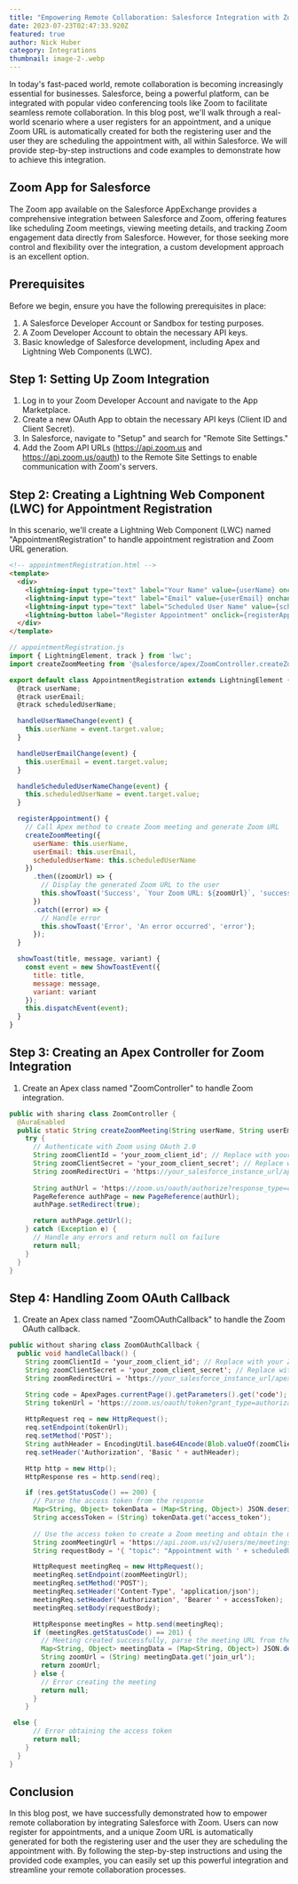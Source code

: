 ```yaml
---
title: "Empowering Remote Collaboration: Salesforce Integration with Zoom"
date: 2023-07-23T02:47:33.920Z
featured: true
author: Nick Huber
category: Integrations
thumbnail: image-2-.webp
---
```

In today's fast-paced world, remote collaboration is becoming increasingly essential for businesses. Salesforce, being a powerful platform, can be integrated with popular video conferencing tools like Zoom to facilitate seamless remote collaboration. In this blog post, we'll walk through a real-world scenario where a user registers for an appointment, and a unique Zoom URL is automatically created for both the registering user and the user they are scheduling the appointment with, all within Salesforce. We will provide step-by-step instructions and code examples to demonstrate how to achieve this integration.
## Zoom App for Salesforce
The Zoom app available on the Salesforce AppExchange provides a comprehensive integration between Salesforce and Zoom, offering features like scheduling Zoom meetings, viewing meeting details, and tracking Zoom engagement data directly from Salesforce. However, for those seeking more control and flexibility over the integration, a custom development approach is an excellent option.


## Prerequisites

Before we begin, ensure you have the following prerequisites in place:

1. A Salesforce Developer Account or Sandbox for testing purposes.
2. A Zoom Developer Account to obtain the necessary API keys.
3. Basic knowledge of Salesforce development, including Apex and Lightning Web Components (LWC).

## Step 1: Setting Up Zoom Integration

1. Log in to your Zoom Developer Account and navigate to the App Marketplace.
2. Create a new OAuth App to obtain the necessary API keys (Client ID and Client Secret).
3. In Salesforce, navigate to "Setup" and search for "Remote Site Settings."
4. Add the Zoom API URLs (https://api.zoom.us and https://api.zoom.us/oauth) to the Remote Site Settings to enable communication with Zoom's servers.

## Step 2: Creating a Lightning Web Component (LWC) for Appointment Registration

In this scenario, we'll create a Lightning Web Component (LWC) named "AppointmentRegistration" to handle appointment registration and Zoom URL generation.

```html
<!-- appointmentRegistration.html -->
<template>
  <div>
    <lightning-input type="text" label="Your Name" value={userName} onchange={handleUserNameChange}></lightning-input>
    <lightning-input type="text" label="Email" value={userEmail} onchange={handleUserEmailChange}></lightning-input>
    <lightning-input type="text" label="Scheduled User Name" value={scheduledUserName} onchange={handleScheduledUserNameChange}></lightning-input>
    <lightning-button label="Register Appointment" onclick={registerAppointment}></lightning-button>
  </div>
</template>
```

```js
// appointmentRegistration.js
import { LightningElement, track } from 'lwc';
import createZoomMeeting from '@salesforce/apex/ZoomController.createZoomMeeting';

export default class AppointmentRegistration extends LightningElement {
  @track userName;
  @track userEmail;
  @track scheduledUserName;

  handleUserNameChange(event) {
    this.userName = event.target.value;
  }

  handleUserEmailChange(event) {
    this.userEmail = event.target.value;
  }

  handleScheduledUserNameChange(event) {
    this.scheduledUserName = event.target.value;
  }

  registerAppointment() {
    // Call Apex method to create Zoom meeting and generate Zoom URL
    createZoomMeeting({ 
      userName: this.userName, 
      userEmail: this.userEmail, 
      scheduledUserName: this.scheduledUserName 
    })
      .then((zoomUrl) => {
        // Display the generated Zoom URL to the user
        this.showToast('Success', `Your Zoom URL: ${zoomUrl}`, 'success');
      })
      .catch((error) => {
        // Handle error
        this.showToast('Error', 'An error occurred', 'error');
      });
  }

  showToast(title, message, variant) {
    const event = new ShowToastEvent({
      title: title,
      message: message,
      variant: variant
    });
    this.dispatchEvent(event);
  }
}
```

## Step 3: Creating an Apex Controller for Zoom Integration

1. Create an Apex class named "ZoomController" to handle Zoom integration.

```java
public with sharing class ZoomController {
  @AuraEnabled
  public static String createZoomMeeting(String userName, String userEmail, String scheduledUserName) {
    try {
      // Authenticate with Zoom using OAuth 2.0
      String zoomClientId = 'your_zoom_client_id'; // Replace with your Zoom Client ID
      String zoomClientSecret = 'your_zoom_client_secret'; // Replace with your Zoom Client Secret
      String zoomRedirectUri = 'https://your_salesforce_instance_url/apex/ZoomOAuthCallback'; // Replace with your Salesforce instance URL
      
      String authUrl = 'https://zoom.us/oauth/authorize?response_type=code&client_id=' + zoomClientId + '&redirect_uri=' + EncodingUtil.urlEncode(zoomRedirectUri, 'UTF-8');
      PageReference authPage = new PageReference(authUrl);
      authPage.setRedirect(true);

      return authPage.getUrl();
    } catch (Exception e) {
      // Handle any errors and return null on failure
      return null;
    }
  }
}
```

## Step 4: Handling Zoom OAuth Callback

1. Create an Apex class named "ZoomOAuthCallback" to handle the Zoom OAuth callback.

```java
public without sharing class ZoomOAuthCallback {
  public void handleCallback() {
    String zoomClientId = 'your_zoom_client_id'; // Replace with your Zoom Client ID
    String zoomClientSecret = 'your_zoom_client_secret'; // Replace with your Zoom Client Secret
    String zoomRedirectUri = 'https://your_salesforce_instance_url/apex/ZoomOAuthCallback'; // Replace with your Salesforce instance URL

    String code = ApexPages.currentPage().getParameters().get('code');
    String tokenUrl = 'https://zoom.us/oauth/token?grant_type=authorization_code&code=' + code + '&redirect_uri=' + EncodingUtil.urlEncode(zoomRedirectUri, 'UTF-8');
    
    HttpRequest req = new HttpRequest();
    req.setEndpoint(tokenUrl);
    req.setMethod('POST');
    String authHeader = EncodingUtil.base64Encode(Blob.valueOf(zoomClientId + ':' + zoomClientSecret));
    req.setHeader('Authorization', 'Basic ' + authHeader);

    Http http = new Http();
    HttpResponse res = http.send(req);

    if (res.getStatusCode() == 200) {
      // Parse the access token from the response
      Map<String, Object> tokenData = (Map<String, Object>) JSON.deserializeUntyped(res.getBody());
      String accessToken = (String) tokenData.get('access_token');
      
      // Use the access token to create a Zoom meeting and obtain the meeting URL
      String zoomMeetingUrl = 'https://api.zoom.us/v2/users/me/meetings';
      String requestBody = '{ "topic": "Appointment with ' + scheduledUserName + '", "type": 2, "start_time": "2023-12-31T23:59:59Z", "timezone": "America/New_York" }';

      HttpRequest meetingReq = new HttpRequest();
      meetingReq.setEndpoint(zoomMeetingUrl);
      meetingReq.setMethod('POST');
      meetingReq.setHeader('Content-Type', 'application/json');
      meetingReq.setHeader('Authorization', 'Bearer ' + accessToken);
      meetingReq.setBody(requestBody);

      HttpResponse meetingRes = http.send(meetingReq);
      if (meetingRes.getStatusCode() == 201) {
        // Meeting created successfully, parse the meeting URL from the response
        Map<String, Object> meetingData = (Map<String, Object>) JSON.deserializeUntyped(meetingRes.getBody());
        String zoomUrl = (String) meetingData.get('join_url');
        return zoomUrl;
      } else {
        // Error creating the meeting
        return null;
      }
    }

 else {
      // Error obtaining the access token
      return null;
    }
  }
}
```

## Conclusion

In this blog post, we have successfully demonstrated how to empower remote collaboration by integrating Salesforce with Zoom. Users can now register for appointments, and a unique Zoom URL is automatically generated for both the registering user and the user they are scheduling the appointment with. By following the step-by-step instructions and using the provided code examples, you can easily set up this powerful integration and streamline your remote collaboration processes.
